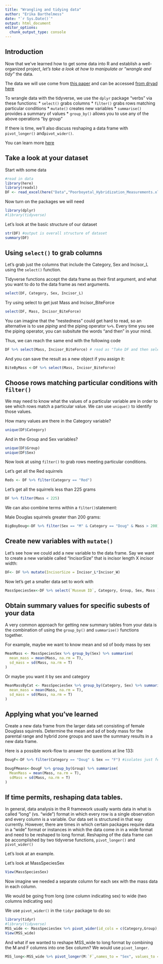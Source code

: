 ```yaml
---
title: "Wrangling and tidying data"
author: "Erika Barthelmess"
date: "`r Sys.Date()`"
output: html_document
editor_options:
  chunk_output_type: console
---
```

## Introduction

Now that we've learned how to get some data into R and establish a well-organized project, *let's take a look at how to manipulate or "wrangle and tidy"* the data.

The data we will use come from [this paper](https://journals.plos.org/plosone/article?id=10.1371/journal.pone.0284094) and can be accessed [from dryad here](https://datadryad.org/stash/dataset/doi:10.5061/dryad.kd51c5bbg)

To wrangle data with the tidyverse, we use the `dplyr` package "verbs" via these functions:
* `select()` grabs columns
* `filter()` grabs rows matching particular conditions
* `mutate()` creates new variables
* `summarise()` provides a summary of values
* `group_by()` allows you to use any of the above operations "by group"

If there is time, we'll also discuss reshaping a data frame with  `pivot_longer()` and`pivot_wider()`.

You can learn more [here](https://dplyr.tidyverse.org/articles/dplyr.html)

## Take a look at your dataset
Start with some data
```r
#read in data
library(here)
library(readxl)
DF <- read_excel(here("Data","Poorboyetal_Hybridization_Measurements.xls"))
```
Now turn on the packages we will need
```r
library(dplyr)
#library(tidyverse)
```

Let's look at the basic structure of our dataset
```r
str(DF) #output is overall structure of dataset
summary(DF)
```
## Using `select()` to grab columns
Let's grab just the columns that include the Category, Sex and Incisor_L using the `select()` function.

Tidyverse functions accept the data frame as their first argument, and what you want to do to the data frame as next arguments.

```r
select(DF, Category, Sex, Incisor_L)
```

Try using select to get just Mass and Incisor_BiteForce

```r
select(DF, Mass, Incisor_BiteForce)
```
You can imagine that the "nestedness" could get hard to read, so an alternative is to use *piping* and the piping operator ` %>% `. Every time you see the piping operator, you can subsitute the words "and then" in your mind.

Thus, we can reach the same end with the following code

```r
DF %>% select(Mass, Incisor_BiteForce) # read as "Take DF and then select the Mass and Incisor_BiteForce columns
```

And you can save the result as a new object if you assign it:
```r
BiteByMass <-DF %>% select(Mass, Incisor_BiteForce)
```

## Choose rows matching particular conditions with `filter()`
We may need to know what the values of a particular variable are in order to see which rows match a particular value. We can use `unique()` to identify those values.

How many values are there in the Category variable?
```r
unique(DF$Category)
```
And in the Group and Sex variables?
```r
unique(DF$Group)
unique(DF$Sex)
```
Now look at using `filter()` to grab rows meeting particular conditions.

Let's get all the Red squirrels
```r
Reds <- DF %>% filter(Category == "Red")
```
Let's get all the squirrels less than 225 grams

```r
DF %>% filter(Mass < 225)
```

We can also combine terms within a `filter()`statement:

Male Douglas squirrels greater than 200 grams:

```r
BigBoyDoug<-DF %>% filter(Sex == "M" & Category == "Doug" & Mass > 200)
```

## Create new variables with `mutate()`

Let's see how we could add a new variable to the data frame. Say we want to create a new variable called "IncisorSize" that is incisor length X incisor width:

```r
DF<- DF %>% mutate(IncisorSize = Incisor_L*Incisor_W)
```

Now let's get a smaller data set to work with

```r
MassSpeciesSex<-DF %>% select(`Museum ID`, Category, Group, Sex, Mass )
```

## Obtain summary values for specific subests of your data
A very common approach for getting new summary tables from your data is the combination of using the `group_by()` and `summarise()` functions together.

For example, maybe we want to know mean and sd of body mass by sex

```r
MeanMass <- MassSpeciesSex %>% group_by(Sex) %>% summarise(
  mean_mass = mean(Mass, na.rm = T),
  sd_mass = sd(Mass, na.rm = T)
)
```

Or maybe you want it by sex and category
```r
MeanMassByCat <- MassSpeciesSex %>% group_by(Category, Sex) %>% summarise(
  mean_mass = mean(Mass, na.rm = T),
  sd_mass = sd(Mass, na.rm = T)
) 
```

## Applying what you've learned
Create a new data frame from the larger data set consisting of female Douglass squirrels. Determine the mean and sd of body mass for the parental range and hybrid zone groups and save the summary results in a new data frame.






Here is a possible work-flow to answer the questions at line 133:
```r
DougF<-DF %>% filter(Category == "Doug" & Sex == "F") #isolates just female douglass squirrels

DougFMeans<-DougF %>% group_by(Group) %>% summarise(
  MeanMass = mean(Mass, na.rm = T),
  sdMass = sd(Mass, na.rm = T)
)
```

## If time permits, reshaping data tables.
In general, data analysis in the R framework usually wants data in what is called "long" (vs. "wide") format in which every row is a single observation and every column is a variable.  Our data set is structured in that way currently.  However, there are times in which certain packages require data in a "wide" format or instances in which the data come in in a wide format and need to be reshaped to long format.  Reshaping of the data frame can be accomplished by two tidyverse functions, `pivot_longer()` and `pivot_wider()`

Let's look at an example. 

Let's look at MassSpeciesSex 
```r
View(MassSpeciesSex)
```

Now imagine we needed a separate column for each sex with the mass data in each column.

We would be going from long (one column indicating sex) to wide (two columns indicating sex)

We use `pivot_wider()` in the `tidyr` package to do so:

```r
library(tidyr)
#library(tidyverse)
MSS_wide <- MassSpeciesSex %>% pivot_wider(id_cols = c(Category,Group), id_expand = T, names_from = Sex, values_from = Mass)
View(MSS_wide)
```
And what if we wanted to reshape MSS_wide to long format by combining the M and F columns into one Sex column? We would use `pivot_longer`.

```r
MSS_long<-MSS_wide %>% pivot_longer(M:`F`,names_to = "Sex", values_to = "Mass")
```


